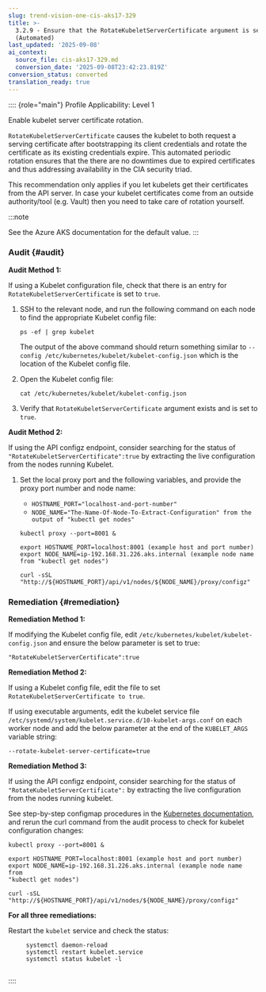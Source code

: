 ```yaml
---
slug: trend-vision-one-cis-aks17-329
title: >-
  3.2.9 - Ensure that the RotateKubeletServerCertificate argument is set to true
  (Automated)
last_updated: '2025-09-08'
ai_context:
  source_file: cis-aks17-329.md
  conversion_date: '2025-09-08T23:42:23.819Z'
conversion_status: converted
translation_ready: true
---
```


:::: {role="main"}
Profile Applicability: Level 1

Enable kubelet server certificate rotation.

`RotateKubeletServerCertificate` causes the kubelet to both request a serving certificate after bootstrapping its client credentials and rotate the certificate as its existing credentials expire. This automated periodic rotation ensures that the there are no downtimes due to expired certificates and thus addressing availability in the CIA security triad.

This recommendation only applies if you let kubelets get their certificates from the API server. In case your kubelet certificates come from an outside authority/tool (e.g. Vault) then you need to take care of rotation yourself.

:::note

See the Azure AKS documentation for the default value.
:::

### Audit {#audit}

**Audit Method 1:**

If using a Kubelet configuration file, check that there is an entry for `RotateKubeletServerCertificate` is set to `true`.

1.  SSH to the relevant node, and run the following command on each node to find the appropriate Kubelet config file:

    ``` codeblock
    ps -ef | grep kubelet
    ```

    The output of the above command should return something similar to `--config /etc/kubernetes/kubelet/kubelet-config.json` which is the location of the Kubelet config file.

2.  Open the Kubelet config file:

    ``` codeblock
    cat /etc/kubernetes/kubelet/kubelet-config.json
    ```

3.  Verify that `RotateKubeletServerCertificate` argument exists and is set to `true`.

**Audit Method 2:**

If using the API configz endpoint, consider searching for the status of `"RotateKubeletServerCertificate":true` by extracting the live configuration from the nodes running Kubelet.

1.  Set the local proxy port and the following variables, and provide the proxy port number and node name:

    - `HOSTNAME_PORT="localhost-and-port-number"`
    - `NODE_NAME="The-Name-Of-Node-To-Extract-Configuration" from the output of "kubectl get nodes"`

    ``` codeblock
    kubectl proxy --port=8001 & 

    export HOSTNAME_PORT=localhost:8001 (example host and port number) 
    export NODE_NAME=ip-192.168.31.226.aks.internal (example node name 
    from "kubectl get nodes") 

    curl -sSL "http://${HOSTNAME_PORT}/api/v1/nodes/${NODE_NAME}/proxy/configz"
    ```

### Remediation {#remediation}

**Remediation Method 1:**

If modifying the Kubelet config file, edit `/etc/kubernetes/kubelet/kubelet-config.json` and ensure the below parameter is set to true:

``` codeblock
"RotateKubeletServerCertificate":true
```

**Remediation Method 2:**

If using a Kubelet config file, edit the file to set `RotateKubeletServerCertificate to true`.

If using executable arguments, edit the kubelet service file `/etc/systemd/system/kubelet.service.d/10-kubelet-args.conf` on each worker node and add the below parameter at the end of the `KUBELET_ARGS` variable string:

``` codeblock
--rotate-kubelet-server-certificate=true
```

**Remediation Method 3:**

If using the API configz endpoint, consider searching for the status of `"RotateKubeletServerCertificate":` by extracting the live configuration from the nodes running kubelet.

See step-by-step configmap procedures in the [Kubernetes documentation](https://kubernetes.io/docs/home/), and rerun the curl command from the audit process to check for kubelet configuration changes:

``` codeblock
kubectl proxy --port=8001 & 

export HOSTNAME_PORT=localhost:8001 (example host and port number) 
export NODE_NAME=ip-192.168.31.226.aks.internal (example node name from 
"kubectl get nodes") 

curl -sSL "http://${HOSTNAME_PORT}/api/v1/nodes/${NODE_NAME}/proxy/configz"
```

**For all three remediations:**

Restart the `kubelet` service and check the status:

``` codeblock
     systemctl daemon-reload
     systemctl restart kubelet.service
     systemctl status kubelet -l
    
```
::::
